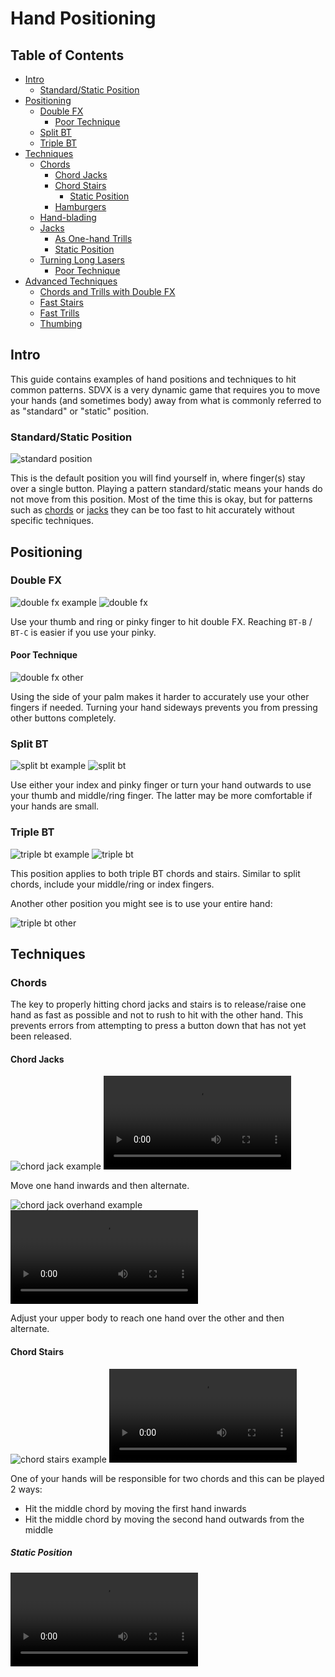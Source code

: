 
# Hand Positioning

## Table of Contents
- [Intro](#intro)
  - [Standard/Static Position](#standardstatic-position)
- [Positioning](#positioning)
  - [Double FX](#double-fx)
    - [Poor Technique](#poor-technique)
  - [Split BT](#split-bt)
  - [Triple BT](#triple-bt)
- [Techniques](#techniques)
  - [Chords](#chords)
    - [Chord Jacks](#chord-jacks)
    - [Chord Stairs](#chord-stairs)
      - [Static Position](#static-position)
    - [Hamburgers](#hamburgers)
  - [Hand-blading](#hand-blading)
  - [Jacks](#jacks)
    - [As One-hand Trills](#as-one-hand-trills)
    - [Static Position](#static-position-1)
  - [Turning Long Lasers](#turning-long-lasers)
    - [Poor Technique](#poor-technique-1)
- [Advanced Techniques](#advanced-techniques)
  - [Chords and Trills with Double FX](#chords-and-trills-with-double-fx)
  - [Fast Stairs](#fast-stairs)
  - [Fast Trills](#fast-trills)
  - [Thumbing](#thumbing)

## Intro

This guide contains examples of hand positions and techniques to hit common patterns. SDVX is a very dynamic game that requires you to move your hands (and sometimes body) away from what is commonly referred to as "standard" or "static" position.

### Standard/Static Position

<Image src="/guides/hand-positioning/standard_position.png" alt="standard position" />

This is the default position you will find yourself in, where finger(s) stay over a single button. Playing a pattern standard/static means your hands do not move from this position. Most of the time this is okay, but for patterns such as [chords](/terminology/patterns#chords) or [jacks](/patterns#jacks) they can be too fast to hit accurately without specific techniques.

## Positioning

### Double FX

<Image src="/guides/hand-positioning/ex_double_fx.png" alt="double fx example" />
<Image src="/guides/hand-positioning/double_fx.png" alt="double fx" />

Use your thumb and ring or pinky finger to hit double FX. Reaching `BT-B` / `BT-C` is easier if you use your pinky.

#### Poor Technique

<Image src="/guides/hand-positioning/double_fx_other.png" alt="double fx other" />

Using the side of your palm makes it harder to accurately use your other fingers if needed. Turning your hand sideways prevents you from pressing other buttons completely.

### Split BT

<Image src="/guides/hand-positioning/ex_split_bt.png" alt="split bt example" />
<Image src="/guides/hand-positioning/split_bt.png" alt="split bt" />

Use either your index and pinky finger or turn your hand outwards to use your thumb and middle/ring finger. The latter may be more comfortable if your hands are small.

### Triple BT

<Image src="/guides/hand-positioning/ex_triple_bt.png" alt="triple bt example" />
<Image src="/guides/hand-positioning/triple_bt.png" alt="triple bt" />

This position applies to both triple BT chords and stairs. Similar to split chords, include your middle/ring or index fingers.

Another other position you might see is to use your entire hand:

<Image src="/guides/hand-positioning/triple_bt_other.png" alt="triple bt other" />

## Techniques

### Chords

The key to properly hitting chord jacks and stairs is to release/raise one hand as fast as possible and not to rush to hit with the other hand. This prevents errors from attempting to press a button down that has not yet been released.

#### Chord Jacks

<div className="flex flex-row gap-x-4">
  <Image src="/guides/hand-positioning/ex_chord_jack.png" alt="chord jack example" />
  <Video src="/guides/hand-positioning/chord_jack.mp4" types="video/mp4" />
</div>

Move one hand inwards and then alternate.
<br/>

<div className="flex flex-row gap-x-4">
  <Image src="/guides/hand-positioning/ex_chord_jack_overhand.png" alt="chord jack overhand example" />
  <Video src="/guides/hand-positioning/chord_jack_overhand.mp4" types="video/mp4" />
</div>

Adjust your upper body to reach one hand over the other and then alternate.

#### Chord Stairs

<div className="flex flex-row gap-x-4">
  <Image src="/guides/hand-positioning/ex_chord_stairs.png" alt="chord stairs example" />
  <Video src="/guides/hand-positioning/chord_stairs.mp4" types="video/mp4" />
</div>

One of your hands will be responsible for two chords and this can be played 2 ways:
  - Hit the middle chord by moving the first hand inwards
  - Hit the middle chord by moving the second hand outwards from the middle

##### Static Position

<Video src="/guides/hand-positioning/chord_stairs_static.mp4" types="video/mp4" />

Playing chord stairs without moving your hands is referred to as playing them standard/static. Since each hand is responsible for pressing one button twice, it becomes too difficult to hit on-time if the stair is fast.

#### Hamburgers

Use one thumb under the other hand or adjust your upper body to reach one hand over the other and then alternate.

<div className="flex flex-row gap-x-4">
  <Image src="/guides/hand-positioning/ex_hamburgers.png" alt="hamburgers example" />
  <Video src="/guides/hand-positioning/hamburgers.mp4" types="video/mp4" />
</div>

### Hand-blading

<Video src="/guides/hand-positioning/handblading.mp4" types="video/mp4"/>

This refers to turning knobs with an open hand. **Not recommended** as it is poor technique (you can quickly run out of room to turn long lasers) and excessive sideways force can damage the knobs.

### Jacks

The key to properly hitting jacks is to release/raise one hand as fast as possible and not to rush to hit with the other hand. This prevents errors from attempting to press a button down that has not yet been released.
<br/>

<div className="flex flex-row gap-x-4">
  <Image src="/guides/hand-positioning/ex_jacks.png" alt="jacks example" />
  <Video src="/guides/hand-positioning/jacks.mp4" types="video/mp4" />
</div>

Alternate your hands.

#### As One-hand Trills

<Video src="/guides/hand-positioning/jacks_one_hand.mp4" types="video/mp4"/>

An uncommon but viable technique is to quickly alternate your fingers instead of hands on a single button. Movement in the video has been exaggerated for clarity.

#### Static Position

<Video src="/guides/hand-positioning/jacks_static.mp4" types="video/mp4" />

Hitting jacks without alternating hands is referred to as playing jacks standard/static. It becomes too difficult to hit on-time if the jack is too fast.


### Turning Long Lasers

<Video src="/guides/hand-positioning/turning_knobs.mp4" types="video/mp4" size="max-w-sm" />

To ensure you do not drop lasers during long turns, alternate between pulling/pushing the knob along with your fingers and and then pushing/pulling with your thumb.

The video demonstrates this with a hand more to the side for clarity but this can also be done with your hand over the knob.

#### Poor Technique

<Video src="/guides/hand-positioning/turning_knobs_poor.mp4" types="video/mp4" size="max-w-sm" />

Turning knobs this way can result in dropped inputs as your hand leaves the knob or running out of room.

## Advanced Techniques

### Chords and Trills with Double FX

<div className="flex flex-row gap-x-4">
  <Image src="/guides/hand-positioning/ex_chord_trills_double_fx.png" alt="chord trills double fx example" />
  <Video src="/guides/hand-positioning/chord_trills_double_fx.mp4" types="video/mp4" />
</div>

Adjust your upper body to reach one hand over the other. Example video is for chords but applies to trills as well.

### Fast Stairs

<div className="flex flex-row gap-x-4">
  <Image src="/guides/hand-positioning/ex_fast_stairs.png" alt="fast stairs example" />
  <Video src="/guides/hand-positioning/fast_stairs.mp4" types="video/mp4" />
</div>

<div className="flex flex-row gap-x-4">
  <Image src="/guides/hand-positioning/ex_fast_stairs_full.png" alt="fast stairs full example" />
  <Video src="/guides/hand-positioning/fast_stairs_full.mp4" types="video/mp4" />
</div>

For BT stairs that are too fast to hit accurately, try alternating hands instead of playing them static. Movement has been exaggerated for clarity.

### Fast Trills

<div className="flex flex-row gap-x-4">
  <Image src="/guides/hand-positioning/ex_fast_trills.png" alt="fast trills example" />
  <Video src="/guides/hand-positioning/fast_trills.mp4" types="video/mp4" />
</div>

For BT trills that are too fast to hit accurately, adjust your body to reach one hand over the other and alternate them every 2 buttons. Movement has been exaggerated for clarity.

### Thumbing

<Video src="/guides/hand-positioning/thumbing.mp4" types="video/mp4" />

This refers to turning knobs and pressing buttons at the same time. Can be done in situations where one-hand patterns become too complex.

## Kuso Techniques

In Japanese, "kuso" (くそ / 糞) literally means "shit". Kuso techniques refer to unorthodox ways to play charts, usually for entertainment. For the minority of playerbase, they can trivialize some very specific patterns.

### Forearm Strats

<Video
  src="/guides/hand-positioning/elbow_strats.mp4"
  types="video/mp4"
  size="max-w-md" 
/>

This refers to using your forearms to alternatively hit quad jacks. Examples include [Ganymede kamome mix EXH 17](https://sdvx.in/01/01071e.htm) and [Gerbera MXM 18](https://sdvx.in/04/mrr04186m.htm)

### Sliding

<Video
  src="/guides/hand-positioning/sliding.mp4"
  types="video/mp4"
  size="max-w-md" 
/>

This refers to using your hands to "slide" across buttons to hit fast stairs. This technique is inefficient and can cause pain.

### One-hand Alternating Jacks

<Video
  src="/guides/hand-positioning/oha_jacks.mp4"
  types="video/mp4"
  size="max-w-md" 
/>

This refers to hitting jacks alternatively but with only one hand. This technique is more useful compared to other kuso strats.
